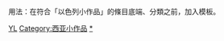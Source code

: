 {{hiddencat}}
{{Catnav|頁面分類|地理|地理小作品|亚洲地理小作品|西亚小作品}}
{{Catnav|頁面分類|地理|国家|亚洲国家|以色列}}

用法：在符合「以色列小作品」的條目底端、分類之前，加入'''{{tl|Israel-stub}}'''模板。

[[Category:小作品类别|YL]]
[[Category:西亚小作品|Category:西亚小作品]]
[[Category:以色列|*]]